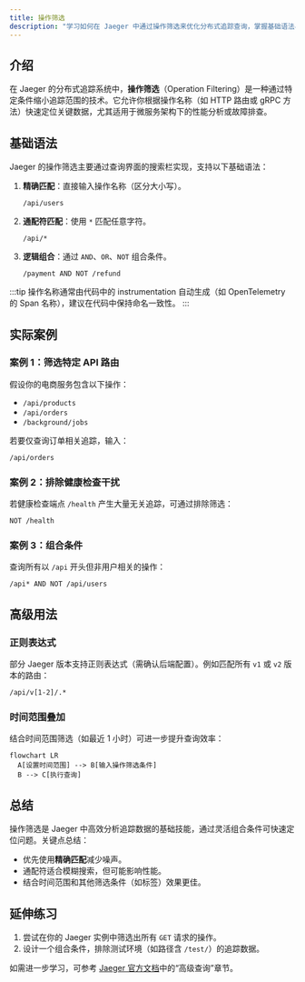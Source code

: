 ```yaml
---
title: 操作筛选
description: "学习如何在 Jaeger 中通过操作筛选来优化分布式追踪查询，掌握基础语法与实战技巧。"
---
```


## 介绍

在 Jaeger 的分布式追踪系统中，**操作筛选**（Operation Filtering）是一种通过特定条件缩小追踪范围的技术。它允许你根据操作名称（如 HTTP 路由或 gRPC 方法）快速定位关键数据，尤其适用于微服务架构下的性能分析或故障排查。

## 基础语法

Jaeger 的操作筛选主要通过查询界面的搜索栏实现，支持以下基础语法：

1. **精确匹配**：直接输入操作名称（区分大小写）。  
   ```plaintext
   /api/users
   ```
2. **通配符匹配**：使用 `*` 匹配任意字符。  
   ```plaintext
   /api/*
   ```
3. **逻辑组合**：通过 `AND`、`OR`、`NOT` 组合条件。  
   ```plaintext
   /payment AND NOT /refund
   ```

:::tip
操作名称通常由代码中的 instrumentation 自动生成（如 OpenTelemetry 的 Span 名称），建议在代码中保持命名一致性。
:::

## 实际案例

### 案例 1：筛选特定 API 路由
假设你的电商服务包含以下操作：  
- `/api/products`  
- `/api/orders`  
- `/background/jobs`  

若要仅查询订单相关追踪，输入：  
```plaintext
/api/orders
```

### 案例 2：排除健康检查干扰
若健康检查端点 `/health` 产生大量无关追踪，可通过排除筛选：  
```plaintext
NOT /health
```

### 案例 3：组合条件
查询所有以 `/api` 开头但非用户相关的操作：  
```plaintext
/api* AND NOT /api/users
```

## 高级用法

### 正则表达式
部分 Jaeger 版本支持正则表达式（需确认后端配置）。例如匹配所有 `v1` 或 `v2` 版本的路由：  
```plaintext
/api/v[1-2]/.*
```

### 时间范围叠加
结合时间范围筛选（如最近 1 小时）可进一步提升查询效率：  
```mermaid
flowchart LR
  A[设置时间范围] --> B[输入操作筛选条件]
  B --> C[执行查询]
```

## 总结

操作筛选是 Jaeger 中高效分析追踪数据的基础技能，通过灵活组合条件可快速定位问题。关键点总结：
- 优先使用**精确匹配**减少噪声。
- 通配符适合模糊搜索，但可能影响性能。
- 结合时间范围和其他筛选条件（如标签）效果更佳。

## 延伸练习
1. 尝试在你的 Jaeger 实例中筛选出所有 `GET` 请求的操作。  
2. 设计一个组合条件，排除测试环境（如路径含 `/test/`）的追踪数据。

如需进一步学习，可参考 [Jaeger 官方文档](https://www.jaegertracing.io/docs/)中的“高级查询”章节。